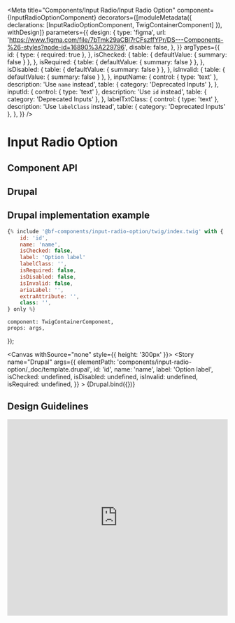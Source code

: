 
<Meta
    title="Components/Input Radio/Input Radio Option"
    component={InputRadioOptionComponent}
    decorators={[moduleMetadata({ declarations: [InputRadioOptionComponent, TwigContainerComponent] }), withDesign]}
    parameters={{
        design: {
            type: 'figma',
            url: 'https://www.figma.com/file/7bTmk29aCBl7rCFszffYPr/DS---Components-%26-styles?node-id=16890%3A229796',
            disable: false,
        },
    }}
    argTypes={{
        id: {
            type: { required: true },
        },
        isChecked: {
            table: { defaultValue: { summary: false } },
        },
        isRequired: {
            table: { defaultValue: { summary: false } },
        },
        isDisabled: {
            table: { defaultValue: { summary: false } },
        },
        isInvalid: {
            table: { defaultValue: { summary: false } },
        },
        inputName: {
            control: { type: 'text' },
            description: 'Use `name` instead',
            table: { category: 'Deprecated Inputs' },
        },
        inputId: {
            control: { type: 'text' },
            description: 'Use `id` instead',
            table: { category: 'Deprecated Inputs' },
        },
        labelTxtClass: {
            control: { type: 'text' },
            description: 'Use `labelClass` instead',
            table: { category: 'Deprecated Inputs' },
        },
    }}
/>

# Input Radio Option

## Component API

<ArgsTable of={InputRadioOptionComponent} />

## Drupal

## Drupal implementation example

```jsx
{% include '@bf-components/input-radio-option/twig/index.twig' with {
    id: 'id',
    name: 'name',
    isChecked: false,
    label: 'Option label'
    labelClass: '',
    isRequired: false,
    isDisabled: false,
    isInvalid: false,
    ariaLabel: '',
    extraAttribute: '',
    class: '',
} only %}
```

    component: TwigContainerComponent,
    props: args,
});

<Canvas withSource="none" style={{ height: '300px' }}>
    <Story
        name="Drupal"
        args={{
            elementPath: 'components/input-radio-option/_doc/template.drupal',
            id: 'id',
            name: 'name',
            label: 'Option label',
            isChecked: undefined,
            isDisabled: undefined,
            isInvalid: undefined,
            isRequired: undefined,
        }}
    >
        {Drupal.bind({})}
    </Story>
</Canvas>

## Design Guidelines

<iframe
    width="100%"
    height="450"
    src="https://www.figma.com/embed?embed_host=share&url=https%3A%2F%2Fwww.figma.com%2Ffile%2F7bTmk29aCBl7rCFszffYPr%2FDS---Components-%2526-styles%3Fnode-id%3D16890%253A229796"
    frameBorder="0"
    allowFullScreen
></iframe>
